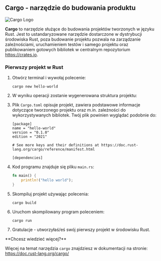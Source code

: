 

## Cargo - narzędzie do budowania produktu

<Image src="/01-intro/Cargo-Logo-Small.png" alt="Cargo Logo" width={200} height={200} />

**Cargo** to narzędzie służące do budowania projektów tworzonych w języku Rust. Jest to ustandaryzowane narzędzie dostarczone w dystrybucji środowiska Rust, poza budowanie projektu pozwala na zarządzanie zależnościami, uruchamieniem testów i samego projektu oraz publikowaniem gotowych bibliotek w centralnym repozytorium https://crates.io.

### Pierwszy projekt w Rust

1. Otwórz terminal i wywołaj polecenie:
    ```copy
    cargo new hello-world
    ```
2. W wyniku operacji zostanie wygenerowana struktura projektu:
<FileTree>
<FileTree.Folder name="hello-world" defaultOpen>
    <FileTree.File name="Cargo.toml" />
    <FileTree.Folder name="src" defaultOpen>
    <FileTree.File name="main.rs" />
    </FileTree.Folder>
</FileTree.Folder>
</FileTree>

3. Plik `Cargo.toml` opisuje projekt, zawiera podstawowe informacje dotyczące tworzonego projektu oraz m.in. zależności do wykorzystywanych bibliotek. Twój plik powinien wyglądać podobnie do:
    ```
    [package]
    name = "hello-world"
    version = "0.1.0"
    edition = "2021"

    # See more keys and their definitions at https://doc.rust-lang.org/cargo/reference/manifest.html

    [dependencies]
    ```
4. Kod programu znajduje się pliku `main.rs`:
    ```rust copy
    fn main() {
        println!("hello world");
    }
    ```
5. Skompiluj projekt używając polecenia:
    ```copy
    cargo build
    ```
6. Uruchom skompilowany program poleceniem:
    ```copy
    cargo run
    ```
7. Gratulacje - utworzyłaś/eś swój pierwszy projekt w środowisku Rust.

<Callout type="info">
**Chcesz wiedzieć więcej?**

Więcej na temat narzędzia `cargo` znajdziesz w dokumentacji na stronie: https://doc.rust-lang.org/cargo/
</Callout>

